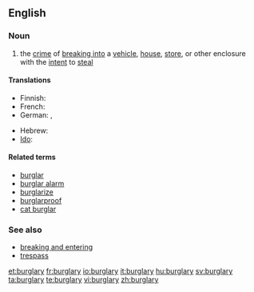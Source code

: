 ==English==

===Noun===
{{wikipedia}}
{{en-noun|burglaries}}

# the [[crime]] of [[break in|breaking into]] a [[vehicle]], [[house]], [[store]], or other enclosure with the [[intent]] to [[steal]]

====Translations====
{{trans-top|the crime of breaking into}}
* Finnish: {{t-|fi|murto}}
* French: {{t+|fr|cambriolage|m}}
* German: {{t+|de|Einbruch|m}}, {{t-|de|Einbruchdiebstahl|m}}
{{trans-mid}}
* Hebrew: {{t-|he|פריצה|f|tr=pritza|sc=Hebr}}
* [[Ido]]: {{t+|io|rupto-furto|xs=Ido}}
{{trans-bottom}}

====Related terms====
* [[burglar]]
* [[burglar alarm]]
* [[burglarize]]
* [[burglarproof]]
* [[cat burglar]]

===See also===
* [[breaking and entering]]
* [[trespass]]

[[et:burglary]]
[[fr:burglary]]
[[io:burglary]]
[[it:burglary]]
[[hu:burglary]]
[[sv:burglary]]
[[ta:burglary]]
[[te:burglary]]
[[vi:burglary]]
[[zh:burglary]]